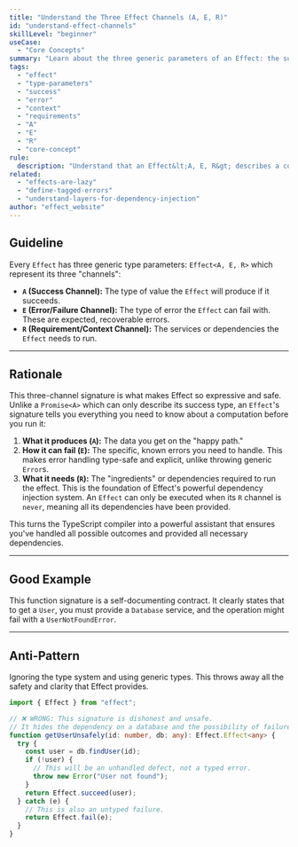 ```yaml
---
title: "Understand the Three Effect Channels (A, E, R)"
id: "understand-effect-channels"
skillLevel: "beginner"
useCase:
  - "Core Concepts"
summary: "Learn about the three generic parameters of an Effect: the success value (A), the failure error (E), and the context requirements (R)."
tags:
  - "effect"
  - "type-parameters"
  - "success"
  - "error"
  - "context"
  - "requirements"
  - "A"
  - "E"
  - "R"
  - "core-concept"
rule:
  description: "Understand that an Effect&lt;A, E, R&gt; describes a computation with a success type (A), an error type (E), and a requirements type (R)."
related:
  - "effects-are-lazy"
  - "define-tagged-errors"
  - "understand-layers-for-dependency-injection"
author: "effect_website"
---
```


## Guideline

Every `Effect` has three generic type parameters: ``Effect<A, E, R>`` which represent its three "channels":
-   **`A` (Success Channel):** The type of value the `Effect` will produce if it succeeds.
-   **`E` (Error/Failure Channel):** The type of error the `Effect` can fail with. These are expected, recoverable errors.
-   **`R` (Requirement/Context Channel):** The services or dependencies the `Effect` needs to run.

---

## Rationale

This three-channel signature is what makes Effect so expressive and safe. Unlike a ``Promise<A>`` which can only describe its success type, an ``Effect``'s signature tells you everything you need to know about a computation before you run it:
1.  **What it produces (`A`):** The data you get on the "happy path."
2.  **How it can fail (`E`):** The specific, known errors you need to handle. This makes error handling type-safe and explicit, unlike throwing generic `Error`s.
3.  **What it needs (`R`):** The "ingredients" or dependencies required to run the effect. This is the foundation of Effect's powerful dependency injection system. An `Effect` can only be executed when its `R` channel is `never`, meaning all its dependencies have been provided.

This turns the TypeScript compiler into a powerful assistant that ensures you've handled all possible outcomes and provided all necessary dependencies.

---

## Good Example

This function signature is a self-documenting contract. It clearly states that to get a `User`, you must provide a `Database` service, and the operation might fail with a `UserNotFoundError`.

<Example path="./src/understand-effect-channels.ts" />

---

## Anti-Pattern

Ignoring the type system and using generic types. This throws away all the safety and clarity that Effect provides.

```typescript
import { Effect } from "effect";

// ❌ WRONG: This signature is dishonest and unsafe.
// It hides the dependency on a database and the possibility of failure.
function getUserUnsafely(id: number, db: any): Effect.Effect<any> {
  try {
    const user = db.findUser(id);
    if (!user) {
      // This will be an unhandled defect, not a typed error.
      throw new Error("User not found");
    }
    return Effect.succeed(user);
  } catch (e) {
    // This is also an untyped failure.
    return Effect.fail(e);
  }
}
```